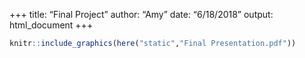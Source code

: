 +++
title: "Final Project"
author: "Amy"
date: "6/18/2018"
output: html_document
+++

```r
knitr::include_graphics(here("static","Final Presentation.pdf"))
```

